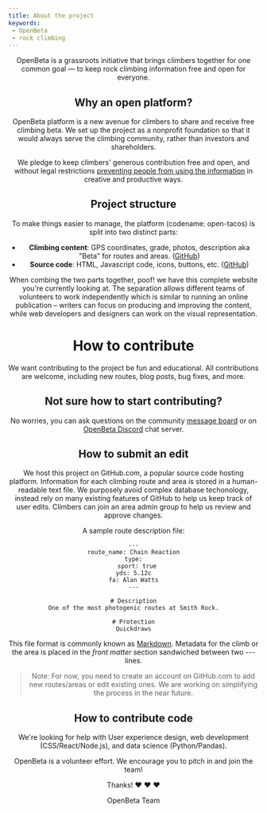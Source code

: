 ```yaml
---
title: About the project
keywords:
 - OpenBeta
 - rock climbing
---
```

<Header text="Welcome! 👋"/>

OpenBeta is a grassroots initiative that brings climbers together for one common goal — to keep rock climbing information free and open for everyone.

## Why an open platform?
OpenBeta platform is a new avenue for climbers to share and receive free climbing beta.  We set up the project as a nonprofit foundation so that it would always serve the climbing community, rather than investors and shareholders.

We pledge to keep climbers' generous contribution free and open, and without legal restrictions [preventing people from using the information](https://www.climbing.com/news/mountain-project-openbeta-and-the-fight-over-climbing-data-access/) in creative and productive ways.

## Project structure

To make things easier to manage, the platform (codename: open-tacos) is split into two distinct parts:
- **Climbing content**:  GPS coordinates, grade, photos, description aka "Beta" for routes and areas.  ([GitHub](https://github.com/OpenBeta/opentacos-content))
- **Source code**: HTML, Javascript code, icons, buttons, etc. ([GitHub](https://github.com/openbeta/open-tacos))

When combing the two parts together, poof! we have this complete website you're currently looking at.
The separation allows different teams of volunteers to work independently which is similar to running an online publication – writers can focus on producing and improving the content, while web developers and designers can work on the visual representation. 

# How to contribute

We want contributing to the project be fun and educational.  All contributions are welcome, including new routes, blog posts, bug fixes, and more.

## Not sure how to start contributing?

No worries, you can ask questions on the community [message board](https://community.openbeta.io) or on [OpenBeta Discord](https://discord.gg/w2KpQu2ca5) chat server.

## How to submit an edit

We host this project on GitHub.com, a popular source code hosting platform.
Information for each climbing route and area is stored in a human-readable text file.
We purposely avoid complex database techonology, instead rely on many existing features of GitHub to help us keep track of user edits.  Climbers can join an area admin group to help us review and approve changes.

A sample route description file:

```
---
route_name: Chain Reaction
type:
  sport: true
yds: 5.12c
fa: Alan Watts
---

# Description
One of the most photogenic routes at Smith Rock.

# Protection
Quickdraws
```

This file format is commonly known as [Markdown](https://www.markdownguide.org/).
Metadata for the climb or the area is placed in the *front matter* section sandwiched between two --- lines.

> Note: For now, you need to create an account on GitHub.com to add new routes/areas or edit existing ones.  We are working on simplifying the process in the near future.

## How to contribute code

We're looking for help with User experience design, web development (CSS/React/Node.js), and data science (Python/Pandas).

OpenBeta is a volunteer effort. We encourage you to pitch in and join the team!

Thanks! ❤️ ❤️ ❤️

OpenBeta Team
